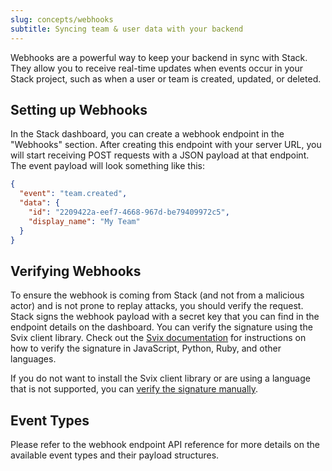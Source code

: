 ```yaml
---
slug: concepts/webhooks
subtitle: Syncing team & user data with your backend
---
```


Webhooks are a powerful way to keep your backend in sync with Stack. They allow you to receive real-time updates when events occur in your Stack project, such as when a user or team is created, updated, or deleted.

## Setting up Webhooks

In the Stack dashboard, you can create a webhook endpoint in the "Webhooks" section. After creating this endpoint with your server URL, you will start receiving POST requests with a JSON payload at that endpoint. The event payload will look something like this:

```json
{
  "event": "team.created",
  "data": {
    "id": "2209422a-eef7-4668-967d-be79409972c5",
    "display_name": "My Team"
  }
}
```

## Verifying Webhooks

To ensure the webhook is coming from Stack (and not from a malicious actor) and is not prone to replay attacks, you should verify the request. Stack signs the webhook payload with a secret key that you can find in the endpoint details on the dashboard. You can verify the signature using the Svix client library. Check out the [Svix documentation](https://docs.svix.com/receiving/verifying-payloads/how) for instructions on how to verify the signature in JavaScript, Python, Ruby, and other languages.

If you do not want to install the Svix client library or are using a language that is not supported, you can [verify the signature manually](https://docs.svix.com/receiving/verifying-payloads/how-manual).

## Event Types

Please refer to the webhook endpoint API reference for more details on the available event types and their payload structures.